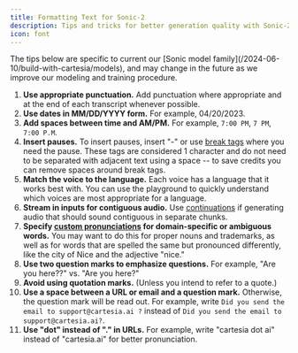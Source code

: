 ```yaml
---
title: Formatting Text for Sonic-2
description: Tips and tricks for better generation quality with Sonic-2
icon: font
---
```

<Note>
The tips below are specific to current our [Sonic model family](/2024-06-10/build-with-cartesia/models), and may change in the future as we improve our modeling and training procedure.
</Note>

1. **Use appropriate punctuation.** Add punctuation where appropriate and at the end of each transcript whenever possible.
1. **Use dates in MM/DD/YYYY form.** For example, 04/20/2023.
1. **Add spaces between time and AM/PM.** For example, `7:00 PM`, `7 PM`, `7:00 P.M`.
1. **Insert pauses.** To insert pauses, insert "-" or use [break tags](/2024-06-10/build-with-cartesia/formatting-text-for-sonic-2/inserting-breaks-pauses) where you need the pause. These tags are considered 1 character and do not need to be separated with adjacent text using a space -- to save credits you can remove spaces around break tags.
1. **Match the voice to the language.** Each voice has a language that it works best with. You can use the playground to quickly understand which voices are most appropriate for a language.
1. **Stream in inputs for contiguous audio.** Use [continuations](/2024-06-10/build-with-cartesia/capability-guides/stream-inputs-using-continuations) if generating audio that should sound contiguous in separate chunks.
1. **Specify [custom pronunciations](/2024-06-10/build-with-cartesia/capability-guides/specify-custom-pronunciations) for domain-specific or ambiguous words.** You may want to do this for proper nouns and trademarks, as well as for words that are spelled the same but pronounced differently, like the city of Nice and the adjective "nice."
1. **Use two question marks to emphasize questions.** For example, "Are you here??" vs. "Are you here?"
1. **Avoid using quotation marks.** (Unless you intend to refer to a quote.)
1. **Use a space between a URL or email and a question mark.** Otherwise, the question mark will be read out. For example, write `Did you send the email to support@cartesia.ai ?` instead of `Did you send the email to support@cartesia.ai?`.
1. **Use "dot" instead of "." in URLs.** For example, write "cartesia dot ai" instead of "cartesia.ai" for better pronunciation.
